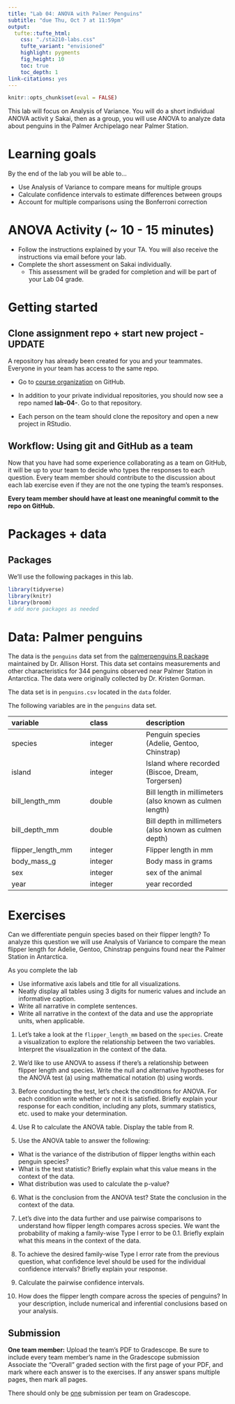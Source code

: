 ```yaml
---
title: "Lab 04: ANOVA with Palmer Penguins" 
subtitle: "due Thu, Oct 7 at 11:59pm"
output: 
  tufte::tufte_html:
    css: "./sta210-labs.css"
    tufte_variant: "envisioned"
    highlight: pygments
    fig_height: 10
    toc: true
    toc_depth: 1
link-citations: yes
---
```


```r
knitr::opts_chunk$set(eval = FALSE)
```

This lab will focus on Analysis of Variance. You will do a short individual ANOVA activit y Sakai, then as a group, you will use ANOVA to analyze data about penguins in the Palmer Archipelago near Palmer Station. 

# Learning goals

By the end of the lab you will be able to...

- Use Analysis of Variance to compare means for multiple groups
- Calculate confidence intervals to estimate differences between groups
- Account for multiple comparisons using the Bonferroni correction 

# ANOVA Activity (~ 10 - 15 minutes)

- Follow the instructions explained by your TA. You will also receive the instructions via email before your lab. 
- Complete the short assessment on Sakai individually. 
  - This assessment will be graded for completion and will be part of your Lab 04 grade.
 
# Getting started

## Clone assignment repo + start new project - UPDATE

A repository has already been created for you and your teammates. Everyone in your team has access to the same repo.

- Go to [course organization](https://www.github.com/sta210-sp21) on GitHub.

- In addition to your private individual repositories, you should now see a repo named **lab-04-**. Go to that repository.
  
- Each person on the team should clone the repository and open a new project in RStudio.

## Workflow: Using git and GitHub as a team

Now that you have had some experience collaborating as a team on GitHub, it will be up to your team to decide who types the responses to each question. Every team member should contribute to the discussion about each lab exercise even if they are not the one typing the team's responses. 

**Every team member should have at least one meaningful commit to the repo on GitHub.**

# Packages + data

## Packages

We'll use the following packages in this lab. 

```r
library(tidyverse)
library(knitr)
library(broom)
# add more packages as needed
```

# Data: Palmer penguins

The data is the `penguins` data set from the [palmerpenguins R package](https://allisonhorst.github.io/palmerpenguins/) maintained by Dr. Allison Horst. This data set contains measurements and other characteristics for 344 penguins observed near Palmer Station in Antarctica. The data were originally collected by Dr. Kristen Gorman. 

The data set is in `penguins.csv` located in the `data` folder. 

The following variables are in the `penguins` data set. 

|variable          |class   |description |
|:----------|:-------|:-----------|
|species           |integer | Penguin species (Adelie, Gentoo, Chinstrap) |
|island            |integer | Island where recorded (Biscoe, Dream, Torgersen) |
|bill_length_mm    |double  | Bill length in millimeters (also known as culmen length) |
|bill_depth_mm     |double  | Bill depth in millimeters (also known as culmen depth) |
|flipper_length_mm |integer | Flipper length in mm |
|body_mass_g       |integer | Body mass in grams |
|sex               |integer | sex of the animal |
|year              |integer | year recorded |


# Exercises

Can we differentiate penguin species based on their flipper length? To analyze this question we will use Analysis of Variance to compare the mean flipper length for  Adelie, Gentoo, Chinstrap penguins found near the Palmer Station in Antarctica. 

::: {.commit}

As you complete the lab 

- Use informative axis labels and title for all visualizations. 
- Neatly display all tables using 3 digits for numeric values and include an informative caption. 
- Write all narrative in complete sentences. 
- Write all narrative in the context of the data and use the appropriate units, when applicable. 

:::

1. Let's take a look at the `flipper_length_mm` based on the `species`. Create a visualization to explore the relationship between the two variables. Interpret the visualization in the context of the data. 

2. We'd like to use ANOVA to assess if there's a relationship between flipper length and species. Write the null and alternative hypotheses for the ANOVA test (a) using mathematical notation (b) using words.

3. Before conducting the test, let's check the conditions for ANOVA. For each condition write whether or not it is satisfied. Briefly explain your response for each condition, including  any plots, summary statistics, etc. used to make your determination.

4. Use R to calculate the ANOVA table. Display the table from R. 

5. Use the ANOVA table to answer the following: 
  - What is the variance of the distribution of flipper lengths within each penguin species? 
  - What is the test statistic? Briefly explain what this value means in the context of the data. 
  - What distribution was used to calculate the p-value? 

6. What is the conclusion from the ANOVA test? State the conclusion in the context of the data. 

7. Let's dive into the data further and use pairwise comparisons to understand how flipper length compares across species. We want the probability of making a family-wise Type I error to be 0.1. Briefly explain what this means in the context of the data. 

8. To achieve the desired family-wise Type I error rate from the previous question, what confidence level should be used for the individual confidence intervals? Briefly explain your response.

9. Calculate the pairwise confidence intervals. 

10. How does the flipper length compare across the species of penguins? In your description, include numerical and inferential conclusions based on your analysis. 

## Submission

**One team member:** Upload the team's PDF to Gradescope. Be sure to include every team member's name in the Gradescope submission Associate the "Overall" graded section with the first page of your PDF, and mark where each answer is to the exercises. If any answer spans multiple pages, then mark all pages.

There should only be <u>one</u> submission per team on Gradescope.